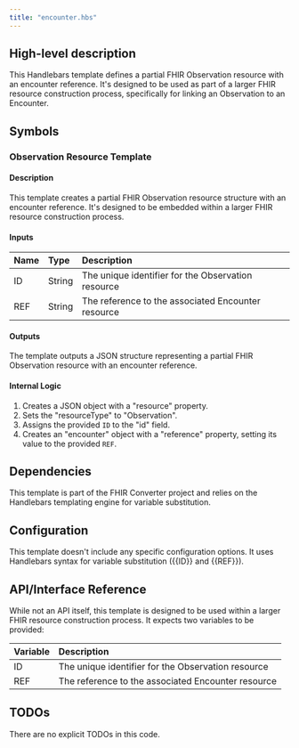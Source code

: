 ```yaml
---
title: "encounter.hbs"
---
```


## High-level description
This Handlebars template defines a partial FHIR Observation resource with an encounter reference. It's designed to be used as part of a larger FHIR resource construction process, specifically for linking an Observation to an Encounter.

## Symbols

### Observation Resource Template
#### Description
This template creates a partial FHIR Observation resource structure with an encounter reference. It's designed to be embedded within a larger FHIR resource construction process.

#### Inputs
| Name | Type | Description |
|:-----|:-----|:------------|
| ID | String | The unique identifier for the Observation resource |
| REF | String | The reference to the associated Encounter resource |

#### Outputs
The template outputs a JSON structure representing a partial FHIR Observation resource with an encounter reference.

#### Internal Logic
1. Creates a JSON object with a "resource" property.
2. Sets the "resourceType" to "Observation".
3. Assigns the provided `ID` to the "id" field.
4. Creates an "encounter" object with a "reference" property, setting its value to the provided `REF`.

## Dependencies
This template is part of the FHIR Converter project and relies on the Handlebars templating engine for variable substitution.

## Configuration
This template doesn't include any specific configuration options. It uses Handlebars syntax for variable substitution ({{ID}} and {{REF}}).

## API/Interface Reference
While not an API itself, this template is designed to be used within a larger FHIR resource construction process. It expects two variables to be provided:

| Variable | Description |
|:---------|:------------|
| ID | The unique identifier for the Observation resource |
| REF | The reference to the associated Encounter resource |

## TODOs
There are no explicit TODOs in this code.